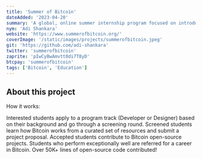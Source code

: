 ```yaml
---
title: 'Summer of Bitcoin'
dateAdded: '2023-04-20'
summary: 'A global, online summer internship program focused on introducing university students to Bitcoin open-source development and design.'
nym: 'Adi Shankara'
website: 'https://www.summerofbitcoin.org/'
coverImage: '/static/images/projects/summerofbitcoin.jpeg'
git: 'https://github.com/adi-shankara'
twitter: 'summerofbitcoin'
zaprite: 'pIwCyBwAmvtt0di7T8yD'
btcpay: 'summerofbitcoin'
tags: ['Bitcoin', 'Education']
---
```


## About this project

How it works:

Interested students apply to a program track (Developer or Designer) based on their background and go through a screening round. Screened students learn how Bitcoin works from a curated set of resources and submit a project proposal. Accepted students contribute to Bitcoin open-source projects. Students who perform exceptionally well are referred for a career in Bitcoin. Over 50K+ lines of open-source code contributed!
